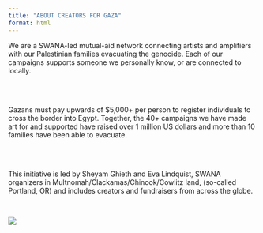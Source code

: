 ```yaml
---
title: "ABOUT CREATORS FOR GAZA"
format: html
---
```


We are a SWANA-led mutual-aid network connecting artists and amplifiers with our Palestinian families evacuating the genocide. Each of our campaigns supports someone we personally know, or are connected to locally.

<br> <br>

Gazans must pay upwards of \$5,000+ per person to register individuals to cross the border into Egypt. Together, the 40+ campaigns we have made art for and supported have raised over 1 million US dollars and more than 10 families have been able to evacuate.

<br> <br>

This initiative is led by Sheyam Ghieth and Eva Lindquist, SWANA organizers in Multnomah/Clackamas/Chinook/Cowlitz land, (so-called Portland, OR) and includes creators and fundraisers from across the globe.

<br>

![](images/screenshots2.jpg){fig-align="center"}
